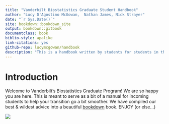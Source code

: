 ```yaml
--- 
title: "Vanderbilt Biostatistics Graduate Student Handbook"
author: "Lucy D'Agostino McGowan,  Nathan James, Nick Strayer"
date: "`r Sys.Date()`"
site: bookdown::bookdown_site
output: bookdown::gitbook
documentclass: book
biblio-style: apalike
link-citations: yes
github-repo: lucymcgowan/handbook
description: "This is a handbook written by students for students in the Vanderbilt Biostatistics program"
---
```


# Introduction

Welcome to Vanderbilt's Biostatistics Graduate Program! We are so happy you are here. This is meant to serve as a bit of a manual for incoming students to help your transition go a bit smoother. We have compiled our best & wildest advice into a beautiful [bookdown](https://bookdown.org/yihui/bookdown/) book. ENJOY (or else...)

![](http://imgs.xkcd.com/comics/manuals.png)

